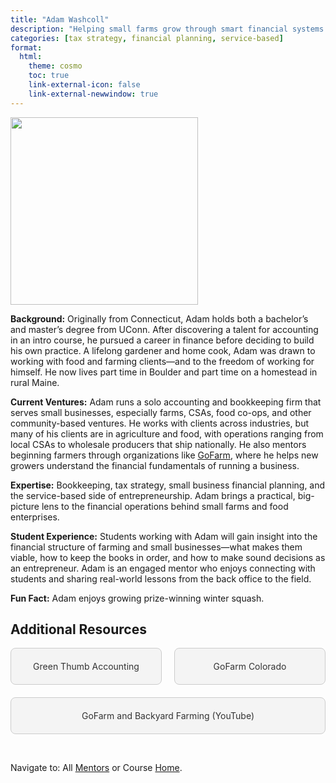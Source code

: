 ```yaml
---
title: "Adam Washcoll"
description: "Helping small farms grow through smart financial systems."
categories: [tax strategy, financial planning, service-based]
format: 
  html: 
    theme: cosmo
    toc: true
    link-external-icon: false
    link-external-newwindow: true
---
```


![](adam-wascholl.jpg){fig-align="left" width=300}


**Background:** Originally from Connecticut, Adam holds both a bachelor’s and master’s degree from UConn. After discovering a talent for accounting in an intro course, he pursued a career in finance before deciding to build his own practice. A lifelong gardener and home cook, Adam was drawn to working with food and farming clients—and to the freedom of working for himself. He now lives part time in Boulder and part time on a homestead in rural Maine.

**Current Ventures:** Adam runs a solo accounting and bookkeeping firm that serves small businesses, especially farms, CSAs, food co-ops, and other community-based ventures. He works with clients across industries, but many of his clients are in agriculture and food, with operations ranging from local CSAs to wholesale producers that ship nationally. He also mentors beginning farmers through organizations like [GoFarm](https://www.gofarm.org/), where he helps new growers understand the financial fundamentals of running a business.

**Expertise:** Bookkeeping, tax strategy, small business financial planning, and the service-based side of entrepreneurship. Adam brings a practical, big-picture lens to the financial operations behind small farms and food enterprises.

**Student Experience:** Students working with Adam will gain insight into the financial structure of farming and small businesses—what makes them viable, how to keep the books in order, and how to make sound decisions as an entrepreneur. Adam is an engaged mentor who enjoys connecting with students and sharing real-world lessons from the back office to the field.

**Fun Fact:** Adam enjoys growing prize-winning winter squash.

## Additional Resources

```{=html}
<div style="display: flex; justify-content: space-between; gap: 20px; flex-wrap: wrap;">

  <a href="https://greenthumbaccountingllc.com/" target="_blank" style="flex: 1; min-width: 200px; text-align: center; padding: 20px; background: #f4f4f4; border: 1px solid #ccc; text-decoration: none; color: #333; border-radius: 8px;">
    Green Thumb Accounting
  </a>

  <a href="https://www.gofarm.org/" target="_blank" style="flex: 1; min-width: 200px; text-align: center; padding: 20px; background: #f4f4f4; border: 1px solid #ccc; text-decoration: none; color: #333; border-radius: 8px;">
    GoFarm Colorado
  </a>

  <a href="https://youtu.be/Wr2vCzP6iXE?si=fErDM1f1fF5FFajJ" target="_blank" style="flex: 1; min-width: 200px; text-align: center; padding: 20px; background: #f4f4f4; border: 1px solid #ccc; text-decoration: none; color: #333; border-radius: 8px;">
    GoFarm and Backyard Farming (YouTube)
  </a>

</div>
```

<br>

::: footer
Navigate to: All [Mentors](../mentors.qmd) or Course [Home](https://laurenchenarides.github.io/csu-arec-224/).
:::

